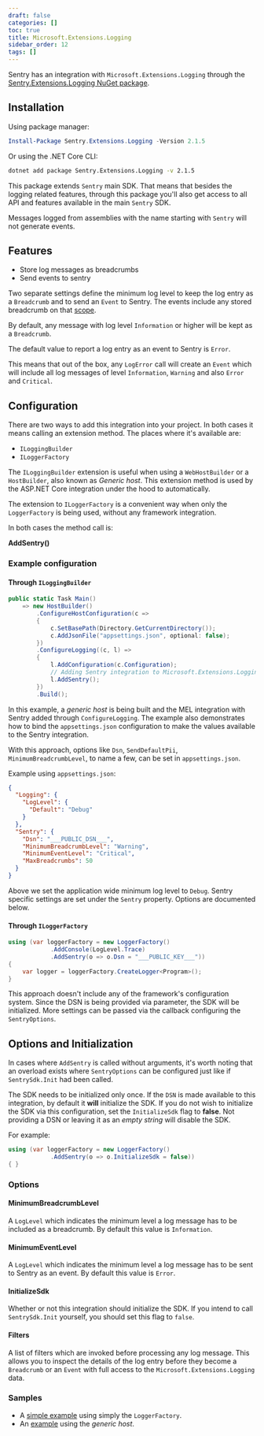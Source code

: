 ```yaml
---
draft: false
categories: []
toc: true
title: Microsoft.Extensions.Logging
sidebar_order: 12
tags: []
---
```

Sentry has an integration with `Microsoft.Extensions.Logging` through the [Sentry.Extensions.Logging NuGet package](https://www.nuget.org/packages/Sentry.Extensions.Logging).

## Installation

Using package manager:

```powershell
Install-Package Sentry.Extensions.Logging -Version 2.1.5
```

Or using the .NET Core CLI:

```sh
dotnet add package Sentry.Extensions.Logging -v 2.1.5
```

This package extends `Sentry` main SDK. That means that besides the logging related features, through this package you'll also get access to all API and features available in the main `Sentry` SDK.

<Alert level="warning" level="Note"><markdown>

Messages logged from assemblies with the name starting with `Sentry` will not generate events.

</markdown></Alert>


## Features

* Store log messages as breadcrumbs
* Send events to sentry

Two separate settings define the minimum log level to keep the log entry as a `Breadcrumb` and to send an `Event` to Sentry. The events include any stored breadcrumb on that [scope](/enriching-error-data/scopes/).

By default, any message with log level `Information` or higher will be kept as a `Breadcrumb`.

The default value to report a log entry as an event to Sentry is `Error`.

This means that out of the box, any `LogError` call will create an `Event` which will include all log messages of level `Information`, `Warning` and also `Error` and `Critical`.


## Configuration

There are two ways to add this integration into your project. In both cases it means calling an extension method. The places where it's available are:

* `ILoggingBuilder`
* `ILoggerFactory`

The `ILoggingBuilder` extension is useful when using a `WebHostBuilder` or a `HostBuilder`, also known as _Generic host_. This extension method is used by the ASP.NET Core integration under the hood to automatically.

The extension to `ILoggerFactory` is a convenient way when only the `LoggerFactory` is being used, without any framework integration.

In both cases the method call is:

**AddSentry()**

### Example configuration

#### Through `ILoggingBuilder`

```csharp
public static Task Main()
    => new HostBuilder()
        .ConfigureHostConfiguration(c =>
        {
            c.SetBasePath(Directory.GetCurrentDirectory());
            c.AddJsonFile("appsettings.json", optional: false);
        })
        .ConfigureLogging((c, l) =>
        {
            l.AddConfiguration(c.Configuration);
            // Adding Sentry integration to Microsoft.Extensions.Logging
            l.AddSentry();
        })
        .Build();
```

In this example, a _generic host_ is being built and the MEL integration with Sentry added through `ConfigureLogging`. The example also demonstrates how to bind the `appsettings.json` configuration to make the values available to the Sentry integration.

With this approach, options like `Dsn`, `SendDefaultPii`, `MinimumBreadcrumbLevel`, to name a few, can be set in `appsettings.json`.

Example using `appsettings.json`:

```json
{
  "Logging": {
    "LogLevel": {
      "Default": "Debug"
    }
  },
  "Sentry": {
    "Dsn": "___PUBLIC_DSN___",
    "MinimumBreadcrumbLevel": "Warning",
    "MinimumEventLevel": "Critical",
    "MaxBreadcrumbs": 50
  }
}
```

Above we set the application wide minimum log level to `Debug`. Sentry specific settings are set under the `Sentry` property. Options are documented below.

#### Through `ILoggerFactory`

```csharp
using (var loggerFactory = new LoggerFactory()
            .AddConsole(LogLevel.Trace)
            .AddSentry(o => o.Dsn = "___PUBLIC_KEY___"))
{
    var logger = loggerFactory.CreateLogger<Program>();
}
```

This approach doesn't include any of the framework's configuration system. Since the DSN is being provided via parameter, the SDK will be initialized.
More settings can be passed via the callback configuring the `SentryOptions`.

## Options and Initialization

In cases where `AddSentry` is called without arguments, it's worth noting that an overload exists where `SentryOptions` can be configured just like if `SentrySdk.Init` had been called.

<Alert level="warning" level="Note"><markdown>

The SDK needs to be initialized only once. If the `DSN` is made available to this integration, by default it **will** initialize the SDK. If you do not wish to initialize the SDK via this configuration, set the `InitializeSdk` flag to **false**. Not providing a DSN or leaving it as an _empty string_ will disable the SDK.

</markdown></Alert>


For example:

```csharp
using (var loggerFactory = new LoggerFactory()
            .AddSentry(o => o.InitializeSdk = false))
{ }
```

### Options

#### MinimumBreadcrumbLevel

A `LogLevel` which indicates the minimum level a log message has to be included as a breadcrumb. By default this value is `Information`.

#### MinimumEventLevel

A `LogLevel` which indicates the minimum level a log message has to be sent to Sentry as an event. By default this value is `Error`.

#### InitializeSdk

Whether or not this integration should initialize the SDK. If you intend to call `SentrySdk.Init` yourself, you should set this flag to `false`.

#### Filters

A list of filters which are invoked before processing any log message. This allows you to inspect the details of the log entry before they become a `Breadcrumb` or an `Event` with full access to the `Microsoft.Extensions.Logging` data.


### Samples

* A [simple example](https://github.com/getsentry/sentry-dotnet/tree/main/samples/Sentry.Samples.ME.Logging) using simply the `LoggerFactory`.
* An [example](https://github.com/getsentry/sentry-dotnet/tree/main/samples/Sentry.Samples.GenericHost) using the _generic host_.
